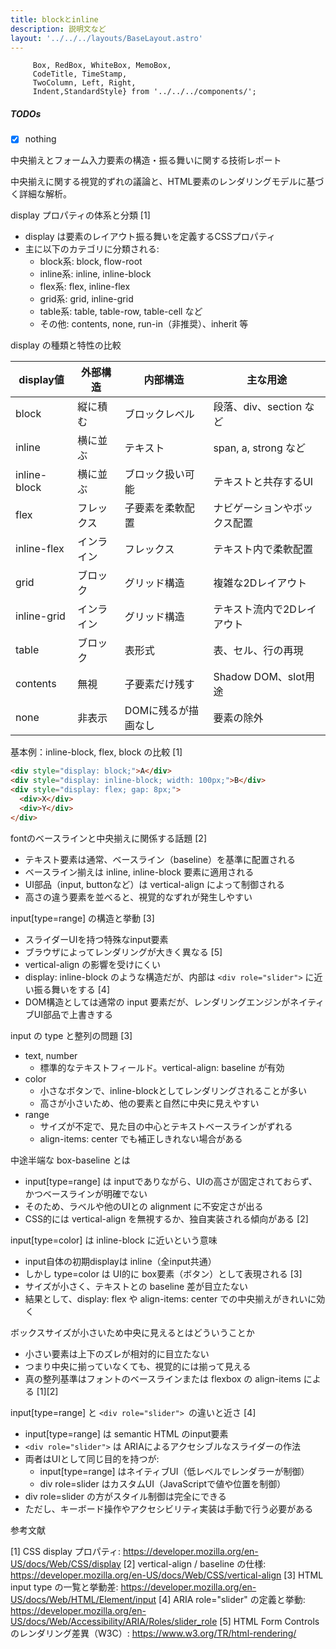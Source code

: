 ```yaml
---
title: blockとinline
description: 説明文など
layout: '../../../layouts/BaseLayout.astro'
---
```



         Box, RedBox, WhiteBox, MemoBox, 
         CodeTitle, TimeStamp,
         TwoColumn, Left, Right,
         Indent,StandardStyle} from '../../../components/';

<StandardStyle />

##### TODOs

 - [x] nothing

中央揃えとフォーム入力要素の構造・振る舞いに関する技術レポート

中央揃えに関する視覚的ずれの議論と、HTML要素のレンダリングモデルに基づく詳細な解析。

display プロパティの体系と分類 [1]

  - display は要素のレイアウト振る舞いを定義するCSSプロパティ
  - 主に以下のカテゴリに分類される:
    - block系: block, flow-root
    - inline系: inline, inline-block
    - flex系: flex, inline-flex
    - grid系: grid, inline-grid
    - table系: table, table-row, table-cell など
    - その他: contents, none, run-in（非推奨）、inherit 等

display の種類と特性の比較

| display値       | 外部構造   | 内部構造        | 主な用途                     |
|----------------|------------|------------------|------------------------------|
| block          | 縦に積む   | ブロックレベル   | 段落、div、section など      |
| inline         | 横に並ぶ   | テキスト         | span, a, strong など         |
| inline-block   | 横に並ぶ   | ブロック扱い可能 | テキストと共存するUI         |
| flex           | フレックス | 子要素を柔軟配置 | ナビゲーションやボックス配置 |
| inline-flex    | インライン | フレックス       | テキスト内で柔軟配置         |
| grid           | ブロック   | グリッド構造     | 複雑な2Dレイアウト            |
| inline-grid    | インライン | グリッド構造     | テキスト流内で2Dレイアウト    |
| table          | ブロック   | 表形式           | 表、セル、行の再現           |
| contents       | 無視       | 子要素だけ残す   | Shadow DOM、slot用途         |
| none           | 非表示     | DOMに残るが描画なし | 要素の除外               |

基本例：inline-block, flex, block の比較 [1]

```html
<div style="display: block;">A</div>
<div style="display: inline-block; width: 100px;">B</div>
<div style="display: flex; gap: 8px;">
  <div>X</div>
  <div>Y</div>
</div>
```

fontのベースラインと中央揃えに関係する話題 [2]

  - テキスト要素は通常、ベースライン（baseline）を基準に配置される
  - ベースライン揃えは inline, inline-block 要素に適用される
  - UI部品（input, buttonなど）は vertical-align によって制御される
  - 高さの違う要素を並べると、視覚的なずれが発生しやすい

input[type=range] の構造と挙動 [3]

  - スライダーUIを持つ特殊なinput要素
  - ブラウザによってレンダリングが大きく異なる [5]
  - vertical-align の影響を受けにくい
  - display: inline-block のような構造だが、内部は `<div role="slider">` に近い振る舞いをする [4]
  - DOM構造としては通常の input 要素だが、レンダリングエンジンがネイティブUI部品で上書きする

input の type と整列の問題 [3]

  - text, number
    - 標準的なテキストフィールド。vertical-align: baseline が有効
  - color
    - 小さなボタンで、inline-blockとしてレンダリングされることが多い
    - 高さが小さいため、他の要素と自然に中央に見えやすい
  - range
    - サイズが不定で、見た目の中心とテキストベースラインがずれる
    - align-items: center でも補正しきれない場合がある

中途半端な box-baseline とは

  - input[type=range] は inputでありながら、UIの高さが固定されておらず、かつベースラインが明確でない
  - そのため、ラベルや他のUIとの alignment に不安定さが出る
  - CSS的には vertical-align を無視するか、独自実装される傾向がある [2]

input[type=color] は inline-block に近いという意味

  - input自体の初期displayは inline（全input共通）
  - しかし type=color は UI的に box要素（ボタン）として表現される [3]
  - サイズが小さく、テキストとの baseline 差が目立たない
  - 結果として、display: flex や align-items: center での中央揃えがきれいに効く

ボックスサイズが小さいため中央に見えるとはどういうことか

  - 小さい要素は上下のズレが相対的に目立たない
  - つまり中央に揃っていなくても、視覚的には揃って見える
  - 真の整列基準はフォントのベースラインまたは flexbox の align-items による [1][2]

input[type=range] と `<div role="slider"> `の違いと近さ [4]

  - input[type=range] は semantic HTML のinput要素
  - `<div role="slider">` は ARIAによるアクセシブルなスライダーの作法
  - 両者はUIとして同じ目的を持つが:
    - input[type=range] はネイティブUI（低レベルでレンダラーが制御）
    - div role=slider はカスタムUI（JavaScriptで値や位置を制御）
  - div role=slider の方がスタイル制御は完全にできる
  - ただし、キーボード操作やアクセシビリティ実装は手動で行う必要がある

参考文献

[1] CSS display プロパティ: https://developer.mozilla.org/en-US/docs/Web/CSS/display
[2] vertical-align / baseline の仕様: https://developer.mozilla.org/en-US/docs/Web/CSS/vertical-align
[3] HTML input type の一覧と挙動差: https://developer.mozilla.org/en-US/docs/Web/HTML/Element/input
[4] ARIA role="slider" の定義と挙動: https://developer.mozilla.org/en-US/docs/Web/Accessibility/ARIA/Roles/slider_role
[5] HTML Form Controls のレンダリング差異（W3C）: https://www.w3.org/TR/html-rendering/


